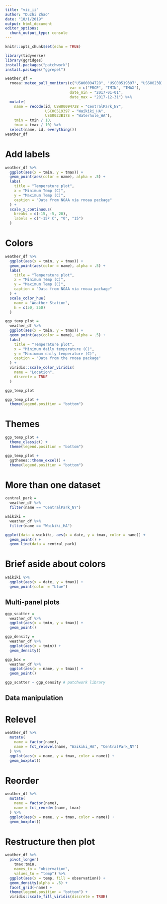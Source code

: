 ```yaml
---
title: "viz_ii"
author: "Duzhi Zhao"
date: "10/1/2019"
output: html_document
editor_options: 
  chunk_output_type: console
---
```


```r
knitr::opts_chunk$set(echo = TRUE)

library(tidyverse)
library(ggridges)
install.packages("patchwork")
install.packages("ggrepel")
```

```r
weather_df = 
  rnoaa::meteo_pull_monitors(c("USW00094728", "USC00519397", "USS0023B17S"),
                             var = c("PRCP", "TMIN", "TMAX"), 
                             date_min = "2017-01-01",
                             date_max = "2017-12-31") %>%
  mutate(
    name = recode(id, USW00094728 = "CentralPark_NY", 
                  USC00519397 = "Waikiki_HA",
                  USS0023B17S = "Waterhole_WA"),
    tmin = tmin / 10,
    tmax = tmax / 10) %>%
  select(name, id, everything())
weather_df
```

# Add labels
```r
weather_df %>% 
  ggplot(aes(x = tmin, y = tmax)) + 
  geom_point(aes(color = name), alpha = .5) +
  labs(
    title = "Temperature plot",
    x = "Minimum Temp (C)",
    y = "Maximum Temp (C)",
    caption = "Data from NOAA via rnoaa package"
  ) +
  scale_x_continuous(
    breaks = c(-15, -5, 20),
    labels = c("-15º C", "0", "15")
  )
```

# Colors
```r
weather_df %>% 
  ggplot(aes(x = tmin, y = tmax)) + 
  geom_point(aes(color = name), alpha = .5) +
  labs(
    title = "Temperature plot",
    x = "Minimum Temp (C)",
    y = "Maximum Temp (C)",
    caption = "Data from NOAA via rnoaa package"
  ) + 
  scale_color_hue(
    name = "Weather Station",
    h = c(50, 250)
  )
```

```r
ggp_temp_plot = 
  weather_df %>% 
  ggplot(aes(x = tmin, y = tmax)) + 
  geom_point(aes(color = name), alpha = .5) + 
  labs(
    title = "Temperature plot",
    x = "Minimum daily temperature (C)",
    y = "Maxiumum daily temperature (C)",
    caption = "Data from the rnoaa package"
  ) + 
  viridis::scale_color_viridis(
    name = "Location", 
    discrete = TRUE
  )

ggp_temp_plot
```

```r
ggp_temp_plot + 
  theme(legend.position = "bottom")
```

# Themes
```r
ggp_temp_plot + 
  theme_classic() + 
  theme(legend.position = "bottom")

ggp_temp_plot + 
  ggthemes::theme_excel() + 
  theme(legend.position = "bottom")
```

# More than one dataset
```r
central_park = 
  weather_df %>% 
  filter(name == "CentralPark_NY")

waikiki = 
  weather_df %>% 
  filter(name == "Waikiki_HA")

ggplot(data = waikiki, aes(x = date, y = tmax, color = name)) + 
  geom_point() + 
  geom_line(data = central_park)
```

# Brief aside about colors
```r
waikiki %>% 
  ggplot(aes(x = date, y = tmax)) +
  geom_point(color = "blue")
```

## Multi-panel plots
```r
ggp_scatter =
  weather_df %>% 
  ggplot(aes(x = tmin, y = tmax)) +
  geom_point()

ggp_density =
  weather_df %>% 
  ggplot(aes(x = tmin)) +
  geom_density()

ggp_box =
  weather_df %>% 
  ggplot(aes(x = name, y = tmax)) +
  geom_point()

ggp_scatter + ggp_density # patchwork library
```

## Data manipulation
# Relevel
```r
weather_df %>% 
  mutate(
    name = factor(name),
    name = fct_relevel(name, "Waikiki_HA", "CentralPark_NY")
  ) %>% 
  ggplot(aes(x = name, y = tmax, color = name)) +
  geom_boxplot()
```

# Reorder
```r
weather_df %>% 
  mutate(
    name = factor(name),
    name = fct_reorder(name, tmax)
  ) %>% 
  ggplot(aes(x = name, y = tmax, color = name)) +
  geom_boxplot()
```

# Restructure then plot
```r
weather_df %>%
  pivot_longer(
    tmax:tmin,
    names_to = "observation", 
    values_to = "temp") %>% 
  ggplot(aes(x = temp, fill = observation)) +
  geom_density(alpha = .5) + 
  facet_grid(~name) + 
  theme(legend.position = "bottom") +
  viridis::scale_fill_viridis(discrete = TRUE)
```

